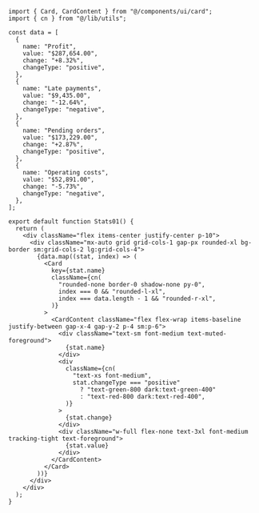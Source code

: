 ```tsx
import { Card, CardContent } from "@/components/ui/card";
import { cn } from "@/lib/utils";

const data = [
  {
    name: "Profit",
    value: "$287,654.00",
    change: "+8.32%",
    changeType: "positive",
  },
  {
    name: "Late payments",
    value: "$9,435.00",
    change: "-12.64%",
    changeType: "negative",
  },
  {
    name: "Pending orders",
    value: "$173,229.00",
    change: "+2.87%",
    changeType: "positive",
  },
  {
    name: "Operating costs",
    value: "$52,891.00",
    change: "-5.73%",
    changeType: "negative",
  },
];

export default function Stats01() {
  return (
    <div className="flex items-center justify-center p-10">
      <div className="mx-auto grid grid-cols-1 gap-px rounded-xl bg-border sm:grid-cols-2 lg:grid-cols-4">
        {data.map((stat, index) => (
          <Card
            key={stat.name}
            className={cn(
              "rounded-none border-0 shadow-none py-0",
              index === 0 && "rounded-l-xl",
              index === data.length - 1 && "rounded-r-xl",
            )}
          >
            <CardContent className="flex flex-wrap items-baseline justify-between gap-x-4 gap-y-2 p-4 sm:p-6">
              <div className="text-sm font-medium text-muted-foreground">
                {stat.name}
              </div>
              <div
                className={cn(
                  "text-xs font-medium",
                  stat.changeType === "positive"
                    ? "text-green-800 dark:text-green-400"
                    : "text-red-800 dark:text-red-400",
                )}
              >
                {stat.change}
              </div>
              <div className="w-full flex-none text-3xl font-medium tracking-tight text-foreground">
                {stat.value}
              </div>
            </CardContent>
          </Card>
        ))}
      </div>
    </div>
  );
}
```
